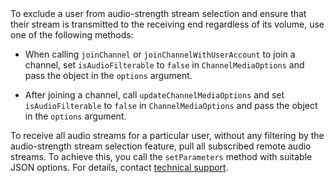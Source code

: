 <PlatformWrapper platform="electron">
To exclude a user from audio-strength stream selection and ensure that their stream is transmitted to the receiving end regardless of its volume, use one of the following methods:

- When calling `joinChannel` or `joinChannelWithUserAccount` to join a channel, set `isAudioFilterable` to `false` in `ChannelMediaOptions` and pass the object in the `options` argument.

- After joining a channel, call `updateChannelMediaOptions` and set `isAudioFilterable` to `false` in `ChannelMediaOptions` and pass the object in the `options` argument.

To receive all audio streams for a particular user, without any filtering by the audio-strength stream selection feature, pull all subscribed remote audio streams. To achieve this, you call the `setParameters` method with suitable JSON options. For details, contact [technical support](mailto:support@agora.io).


</PlatformWrapper>
